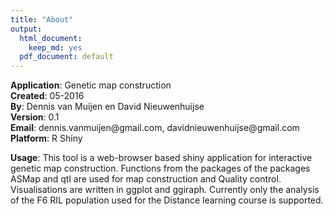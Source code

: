 ```yaml
---
title: "About"
output:
  html_document:
    keep_md: yes
  pdf_document: default
---
```

**Application**: Genetic map construction          
**Created**: 05-2016                      
**By**: Dennis van Muijen en David Nieuwenhuijse                
**Version**: 0.1                   
**Email**: dennis.vanmuijen@gmail.com, davidnieuwenhuijse@gmail.com             
**Platform**: R Shiny               

**Usage**:
This tool is a web-browser based shiny application for interactive genetic map construction. Functions from the packages of the packages ASMap and qtl are used for map construction and Quality control. Visualisations are written in ggplot and ggiraph. Currently only the analysis of the F6 RIL population used for the Distance learning course is supported.